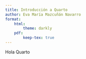 ```yaml
---
title: Introducción a Quarto 
author: Eva María Mazcuñán Navarro
format:
    html: 
        theme: darkly
    pdf:
        keep-tex: true
---
```


Hola Quarto